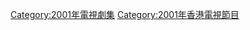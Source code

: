 {{cat year nav
| year = 2001
| cat = 香港電視劇集
| sortkey = 香港電視劇集
| article = 香港電視劇
| in = 
}}

[[Category:2001年電視劇集‎|Category:2001年電視劇集‎]]
[[Category:2001年香港電視節目|Category:2001年香港電視節目]]